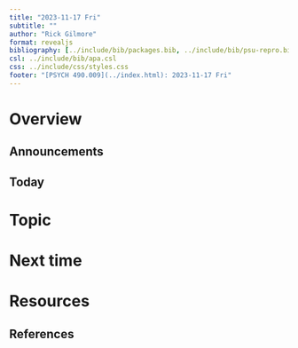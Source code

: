```yaml
---
title: "2023-11-17 Fri"
subtitle: ""
author: "Rick Gilmore"
format: revealjs
bibliography: [../include/bib/packages.bib, ../include/bib/psu-repro.bib]
csl: ../include/bib/apa.csl
css: ../include/css/styles.css
footer: "[PSYCH 490.009](../index.html): 2023-11-17 Fri"
---
```


# Overview

## Announcements

## Today

# Topic

# Next time

# Resources

## References
